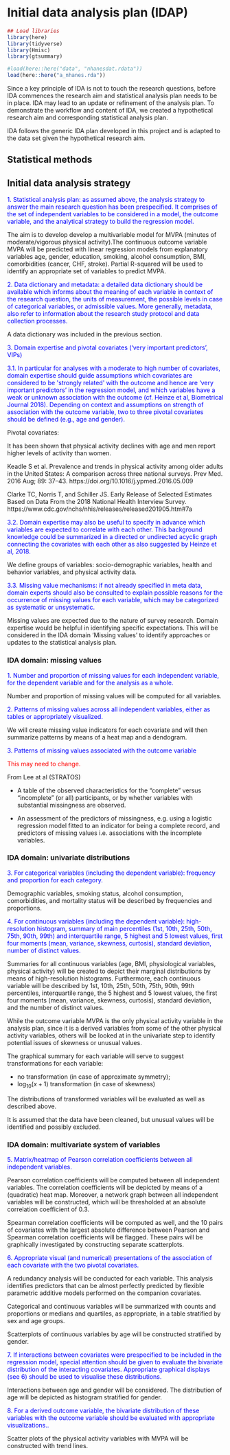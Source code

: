 # Initial data analysis plan (IDAP)


```r
## Load libraries
library(here)
library(tidyverse)
library(Hmisc)
library(gtsummary)

#load(here::here("data", "nhanesdat.rdata"))
load(here::here("a_nhanes.rda"))
```

Since a key principle of IDA is not to touch the research questions, before IDA commences the research aim and statistical analysis plan needs to be in place. 
IDA may lead to an update or refinement of the analysis plan. To demonstrate the workflow and content of IDA, we created a hypothetical research aim and corresponding statistical analysis plan.

IDA follows the generic IDA plan developed in this project and is adapted to the data set given the hypothetical research aim.
 


## Statistical methods 






## Initial data analysis strategy

<span style="color:blue">1. Statistical analysis plan: as assumed above, the analysis strategy to answer the main research question has been prespecified. It comprises of the set of independent variables to be considered in a model, the outcome variable, and the analytical strategy to build the regression model. </span>


The aim is to develop develop a multivariable model for MVPA (minutes of moderate/vigorous physical activity).The continuous outcome variable MVPA will be predicted with linear regression models from explanatory variables  age, gender, education, smoking, alcohol consumption, BMI, comorbidities (cancer, CHF, stroke).  Partial R-squared will be used to identify an appropriate set of variables to predict MVPA.




<span style="color:blue">2. Data dictionary and metadata: a detailed data dictionary should be available which informs about the meaning of each variable in context of the research question, the units of measurement, the possible levels in case of categorical variables, or admissible values. More generally, metadata, also refer to information about the research study protocol and data collection processes.</span>


A data dictionary was included in the previous section.


<span style="color:blue">3. Domain expertise and pivotal covariates ('very important predictors', VIPs)</span>

<span style="color:blue">3.1. In particular for analyses with a moderate to high number of covariates, domain expertise should guide assumptions which covariates are considered to be &#39;strongly related&#39; with the outcome and hence are 'very important predictors' in the regression model, and which variables have a weak or unknown association with the outcome (cf. Heinze et al, Biometrical Journal 2018). Depending on context and assumptions on strength of association with the outcome variable, two to three pivotal covariates should be defined (e.g., age and gender).</span>

Pivotal covariates:

It has been shown that physical activity declines with age and men report higher levels of activity than women.  

Keadle S et al. Prevalence and trends in physical activity among older adults in the United States: A comparison across three national surveys. Prev Med. 2016 Aug; 89: 37–43. https://doi.org/10.1016/j.ypmed.2016.05.009 

Clarke TC,  Norris T, and Schiller JS. Early Release of Selected Estimates Based on Data From the 2018 National Health Interview Survey. https://www.cdc.gov/nchs/nhis/releases/released201905.htm#7a

<span style="color:blue"> 3.2. Domain expertise may also be useful to specify in advance which variables are expected to correlate with each other. This background knowledge could be summarized in a directed or undirected acyclic graph connecting the covariates with each other as also suggested by Heinze et al, 2018.</span>

We define groups of variables: socio-demographic variables, health and behavior variables, and physical activity data.

  
<span style="color:blue">3.3. Missing value mechanisms: if not already specified in meta data, domain experts should also be consulted to explain possible reasons for the occurrence of missing values for each variable, which may be categorized as systematic or unsystematic.</span>
  
Missing values are expected due to the nature of survey research. Domain expertise would be helpful in identifying specific expectations. This will be considered in the IDA domain 'Missing values' to identify approaches or updates to the statistical analysis plan.


### IDA domain: missing values  

<span style="color:blue">1. Number and proportion of missing values for each independent variable, for the dependent variable and for the analysis as a whole.</span>

Number and proportion of missing values will be computed for all variables.

<span style="color:blue">2. Patterns of missing values across all independent variables, either as tables or appropriately visualized.</span>

We will create missing value indicators for each covariate and will then summarize patterns by means of a heat map and a dendogram. 

<span style="color:blue">3. Patterns of missing values associated with the outcome variable</span>

<span style="color:red"> This may need to change. </span>

From Lee at al (STRATOS)

* A table of the observed characteristics for the “complete” versus “incomplete” (or
all) participants, or by whether variables with substantial missingness are observed.

* An assessment of the predictors of missingness, e.g. using a logistic regression model
fitted to an indicator for being a complete record, and predictors of missing values
i.e. associations with the incomplete variables.



### IDA domain: univariate distributions

<span style="color:blue">3. For categorical variables (including the dependent variable): frequency and proportion for each category.</span>

Demographic variables, smoking status, alcohol consumption, comorbidities, and mortality status  will be described by frequencies and proportions.

<span style="color:blue">4. For continuous variables (including the dependent variable): high-resolution histogram, summary of main percentiles (1st, 10th, 25th, 50th, 75th, 90th, 99th) and interquartile range, 5 highest and 5 lowest values, first four moments (mean, variance, skewness, curtosis), standard deviation, number of distinct values. </span>



Summaries for all continuous variables (age, BMI, physiological variables, physical activity) will be created to depict their marginal distributions by means of high-resolution histograms. Furthermore, each continuous variable will be described by 1st, 10th, 25th, 50th, 75th, 90th, 99th percentiles,  interquartile range, the 5 highest and 5 lowest values, the first four moments (mean, variance, skewness, curtosis), standard deviation, and the number of distinct values.

While the outcome variable MVPA is the only physical activity variable in the analysis plan, since it is a  derived variables from some of the other physical activity variables, others will be looked at in the univariate step to identify potential issues of skewness or unusual values.

The graphical summary for each variable will serve to suggest transformations for each variable:

* no transformation (in case of approximate symmetry);
* $\log_{10}(x+1)$ transformation (in case of skewness)

The distributions of transformed variables will be evaluated as well as described above.

It is assumed that the data have been cleaned, but unusual values will be identified and possibly excluded.

### IDA domain: multivariate system of variables

<span style="color:blue">5. Matrix/heatmap of Pearson correlation coefficients between all independent variables.</span>

Pearson correlation coefficients will be computed between all independent variables. The correlation coefficients will be depicted by means of a (quadratic) heat map. Moreover, a network graph between all independent variables will be constructed, which will be thresholded at an absolute correlation coefficient of 0.3. 

Spearman correlation coefficients will be computed as well, and the 10 pairs of covariates with the largest absolute difference between Pearson and Spearman correlation coefficients will be flagged. These pairs will be graphically investigated by constructing separate scatterplots.

<span style="color:blue">6. Appropriate visual (and numerical) presentations of the association of each covariate with the two pivotal covariates.</span>

A redundancy analysis will be conducted for each variable. This analysis identifies predictors that can be almost perfectly predicted by flexible parametric additive models performed on the companion covariates. 

Categorical and continuous variables will be summarized with counts and proportions or medians and quartiles, as appropriate, in a table stratified by sex and age groups.

Scatterplots of continuous variables by age will be constructed stratified by gender.


<span style="color:blue">7. If interactions between covariates were prespecified to be included in the regression model, special attention should be given to evaluate the bivariate distribution of the interacting covariates. Appropriate graphical displays (see 6) should be used to visualise these distributions.</span>

Interactions between age and gender will be considered. The distribution of age will be depicted as histogram stratified for gender. 


<span style="color:blue">8. For a derived outcome variable, the bivariate distribution of these variables  with the outcome variable should be evaluated with appropriate visualizations.. </span>

Scatter plots of the physical activity variables with MVPA will be constructed with trend lines.



